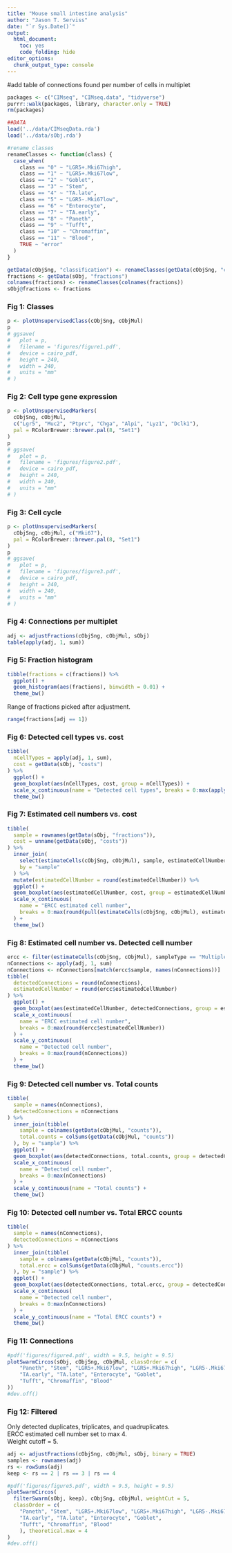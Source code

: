 ```yaml
---
title: "Mouse small intestine analysis"
author: "Jason T. Serviss"
date: "`r Sys.Date()`"
output:
  html_document:
    toc: yes
    code_folding: hide
editor_options: 
  chunk_output_type: console
---
```


#add table of connections found per number of cells in multiplet

```r
packages <- c("CIMseq", "CIMseq.data", "tidyverse")
purrr::walk(packages, library, character.only = TRUE)
rm(packages)

##DATA
load('../data/CIMseqData.rda')
load('../data/sObj.rda')
```

```r
#rename classes
renameClasses <- function(class) {
  case_when(
    class == "0" ~ "LGR5+.Mki67high",
    class == "1" ~ "LGR5+.Mki67low",
    class == "2" ~ "Goblet",
    class == "3" ~ "Stem",
    class == "4" ~ "TA.late",
    class == "5" ~ "LGR5-.Mki67low",
    class == "6" ~ "Enterocyte",
    class == "7" ~ "TA.early",
    class == "8" ~ "Paneth",
    class == "9" ~ "Tufft",
    class == "10" ~ "Chromaffin",
    class == "11" ~ "Blood",
    TRUE ~ "error"
  )
}

getData(cObjSng, "classification") <- renameClasses(getData(cObjSng, "classification"))
fractions <- getData(sObj, "fractions")
colnames(fractions) <- renameClasses(colnames(fractions))
sObj@fractions <- fractions
```

### Fig 1: Classes
```r
p <- plotUnsupervisedClass(cObjSng, cObjMul)
p
# ggsave(
#   plot = p,
#   filename = 'figures/figure1.pdf',
#   device = cairo_pdf,
#   height = 240,
#   width = 240,
#   units = "mm"
# )
```

### Fig 2: Cell type gene expression
```r
p <- plotUnsupervisedMarkers(
  cObjSng, cObjMul,
  c("Lgr5", "Muc2", "Ptprc", "Chga", "Alpi", "Lyz1", "Dclk1"),
  pal = RColorBrewer::brewer.pal(8, "Set1")
)
p
# ggsave(
#   plot = p,
#   filename = 'figures/figure2.pdf',
#   device = cairo_pdf,
#   height = 240,
#   width = 240,
#   units = "mm"
# )
```

### Fig 3: Cell cycle
```r
p <- plotUnsupervisedMarkers(
  cObjSng, cObjMul, c("Mki67"),
  pal = RColorBrewer::brewer.pal(8, "Set1")
)
p
# ggsave(
#   plot = p,
#   filename = 'figures/figure3.pdf',
#   device = cairo_pdf,
#   height = 240,
#   width = 240,
#   units = "mm"
# )
```

### Fig 4: Connections per multiplet
```r
adj <- adjustFractions(cObjSng, cObjMul, sObj)
table(apply(adj, 1, sum))
```

### Fig 5: Fraction histogram
```r
tibble(fractions = c(fractions)) %>%
  ggplot() +
  geom_histogram(aes(fractions), binwidth = 0.01) +
  theme_bw()
```

Range of fractions picked after adjustment.

```r
range(fractions[adj == 1])
```


### Fig 6: Detected cell types vs. cost
```r
tibble(
  nCellTypes = apply(adj, 1, sum),
  cost = getData(sObj, "costs")
) %>%
  ggplot() +
  geom_boxplot(aes(nCellTypes, cost, group = nCellTypes)) +
  scale_x_continuous(name = "Detected cell types", breaks = 0:max(apply(adj, 1, sum))) +
  theme_bw()
```

### Fig 7: Estimated cell numbers vs. cost
```r
tibble(
  sample = rownames(getData(sObj, "fractions")),
  cost = unname(getData(sObj, "costs"))
) %>%
  inner_join(
    select(estimateCells(cObjSng, cObjMul), sample, estimatedCellNumber), 
    by = "sample"
  ) %>%
  mutate(estimatedCellNumber = round(estimatedCellNumber)) %>%
  ggplot() +
  geom_boxplot(aes(estimatedCellNumber, cost, group = estimatedCellNumber)) +
  scale_x_continuous(
    name = "ERCC estimated cell number", 
    breaks = 0:max(round(pull(estimateCells(cObjSng, cObjMul), estimatedCellNumber)))
  ) +
  theme_bw()
```

### Fig 8: Estimated cell number vs. Detected cell number
```r
ercc <- filter(estimateCells(cObjSng, cObjMul), sampleType == "Multiplet")
nConnections <- apply(adj, 1, sum)
nConnections <- nConnections[match(ercc$sample, names(nConnections))]
tibble(
  detectedConnections = round(nConnections),
  estimatedCellNumber = round(ercc$estimatedCellNumber)
) %>%
  ggplot() +
  geom_boxplot(aes(estimatedCellNumber, detectedConnections, group = estimatedCellNumber)) +
  scale_x_continuous(
    name = "ERCC estimated cell number", 
    breaks = 0:max(round(ercc$estimatedCellNumber))
  ) +
  scale_y_continuous(
    name = "Detected cell number",
    breaks = 0:max(round(nConnections))
  ) +
  theme_bw()
```

### Fig 9: Detected cell number vs. Total counts
```r
tibble(
  sample = names(nConnections),
  detectedConnections = nConnections
) %>%
  inner_join(tibble(
    sample = colnames(getData(cObjMul, "counts")),
    total.counts = colSums(getData(cObjMul, "counts"))
  ), by = "sample") %>%
  ggplot() +
  geom_boxplot(aes(detectedConnections, total.counts, group = detectedConnections)) +
  scale_x_continuous(
    name = "Detected cell number", 
    breaks = 0:max(nConnections)
  ) +
  scale_y_continuous(name = "Total counts") +
  theme_bw()
```

### Fig 10: Detected cell number vs. Total ERCC counts
```r
tibble(
  sample = names(nConnections),
  detectedConnections = nConnections
) %>%
  inner_join(tibble(
    sample = colnames(getData(cObjMul, "counts")),
    total.ercc = colSums(getData(cObjMul, "counts.ercc"))
  ), by = "sample") %>%
  ggplot() +
  geom_boxplot(aes(detectedConnections, total.ercc, group = detectedConnections)) +
  scale_x_continuous(
    name = "Detected cell number", 
    breaks = 0:max(nConnections)
  ) +
  scale_y_continuous(name = "Total ERCC counts") +
  theme_bw()
```

### Fig 11: Connections
```r
#pdf('figures/figure4.pdf', width = 9.5, height = 9.5)
plotSwarmCircos(sObj, cObjSng, cObjMul, classOrder = c(
    "Paneth", "Stem", "LGR5+.Mki67low", "LGR5+.Mki67high", "LGR5-.Mki67low",
    "TA.early", "TA.late", "Enterocyte", "Goblet", 
    "Tufft", "Chromaffin", "Blood"
))
#dev.off()
```

### Fig 12: Filtered

Only detected duplicates, triplicates, and quadruplicates.  
ERCC estimated cell number set to max 4.  
Weight cutoff = 5.

```r
adj <- adjustFractions(cObjSng, cObjMul, sObj, binary = TRUE)
samples <- rownames(adj)
rs <- rowSums(adj)
keep <- rs == 2 | rs == 3 | rs == 4

#pdf('figures/figure5.pdf', width = 9.5, height = 9.5)
plotSwarmCircos(
  filterSwarm(sObj, keep), cObjSng, cObjMul, weightCut = 5, 
  classOrder = c(
    "Paneth", "Stem", "LGR5+.Mki67low", "LGR5+.Mki67high", "LGR5-.Mki67low",
    "TA.early", "TA.late", "Enterocyte", "Goblet", 
    "Tufft", "Chromaffin", "Blood"
    ), theoretical.max = 4
)
#dev.off()
```

